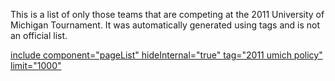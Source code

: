 This is a list of only those teams that are competing at the 2011 University of Michigan Tournament. It was automatically generated using tags and is not an official list.

[[include component="pageList" hideInternal="true" tag="2011 umich policy" limit="1000"]]